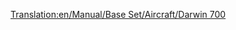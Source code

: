 [[Translation:en/Manual/Base Set/Aircraft/Darwin 700]]

{{fr/Manual/Base Set/Aircraft/Avion|Nom=Darwin 700
|Image=[[File:en/Manual/Base Set/Aircraft/Darwin700.png|Darwin 700]]
|Coût=43 066 (86 132)
|Vitesse=947 km/h (592 MPH)
|Entretien=6 187 (12 374)
|Conception=2042
|Vie=23
|Capacité=150 passagers & 65 sacs de courrier
|Description=Un avion futuriste fictif. Supposé être construit par Darwin/Boeing.
|Réalité=Fictif
}}